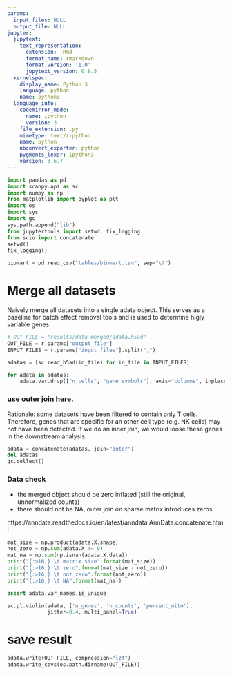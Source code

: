 ```yaml
---
params:
  input_files: NULL
  output_file: NULL
jupyter:
  jupytext:
    text_representation:
      extension: .Rmd
      format_name: rmarkdown
      format_version: '1.0'
      jupytext_version: 0.8.5
  kernelspec:
    display_name: Python 3
    language: python
    name: python3
  language_info:
    codemirror_mode:
      name: ipython
      version: 3
    file_extension: .py
    mimetype: text/x-python
    name: python
    nbconvert_exporter: python
    pygments_lexer: ipython3
    version: 3.6.7
---
```


```python
import pandas as pd
import scanpy.api as sc
import numpy as np
from matplotlib import pyplot as plt
import os
import sys
import gc
sys.path.append("lib")
from jupytertools import setwd, fix_logging
from scio import concatenate
setwd()
fix_logging()
```

```python
biomart = pd.read_csv("tables/biomart.tsv", sep="\t")
```

# Merge all datasets
Naively merge all datasets into a single adata object.
This serves as a baseline for batch effect removal tools and is used to determine higly variable genes.



```python
# OUT_FILE = "results/data_merged/adata.h5ad"
OUT_FILE = r.params["output_file"]
INPUT_FILES = r.params["input_files"].split(",")
```

```python
adatas = [sc.read_h5ad(in_file) for in_file in INPUT_FILES]
```

```python
for adata in adatas:
    adata.var.drop(["n_cells", "gene_symbols"], axis="columns", inplace=True, errors="ignore")
```

### use outer join here.

Rationale: some datasets have been filtered to contain only T cells. Therefore, genes that are specific for an other cell type (e.g. NK cells) may not have been detected. If we do an inner join, we would loose these genes in the downstream analysis.

```python
adata = concatenate(adatas, join="outer")
del adatas
gc.collect()
```

### Data check
* the merged object should be zero inflated (still the original, unnormalized counts)
* there should not be NA, outer join on sparse matrix introduces zeros

https://anndata.readthedocs.io/en/latest/anndata.AnnData.concatenate.html

```python
mat_size = np.product(adata.X.shape)
not_zero = np.sum(adata.X != 0)
mat_na = np.sum(np.isnan(adata.X.data))
print("{:>16,} \t matrix size".format(mat_size))
print("{:>16,} \t zero".format(mat_size - not_zero))
print("{:>16,} \t not zero".format(not_zero))
print("{:>16,} \t NA".format(mat_na))
```

```python
assert adata.var_names.is_unique
```

```python
sc.pl.violin(adata, ['n_genes', 'n_counts', 'percent_mito'],
             jitter=0.4, multi_panel=True)
```

# save result
```python
adata.write(OUT_FILE, compression="lzf")
adata.write_csvs(os.path.dirname(OUT_FILE))
```

